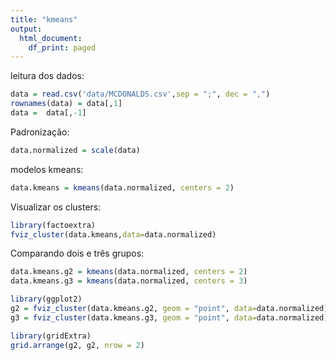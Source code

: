 ```yaml
---
title: "kmeans"
output:
  html_document:
    df_print: paged
---
```

  
leitura dos dados:
```r
data = read.csv('data/MCDONALDS.csv',sep = ";", dec = ",")
rownames(data) = data[,1]
data =  data[,-1]
```

Padronização:
```r
data.normalized = scale(data)
```

modelos kmeans:
```r
data.kmeans = kmeans(data.normalized, centers = 2)
```

Visualizar os clusters:
```r
library(factoextra)
fviz_cluster(data.kmeans,data=data.normalized)
```

Comparando dois e três grupos:

```r
data.kmeans.g2 = kmeans(data.normalized, centers = 2)
data.kmeans.g3 = kmeans(data.normalized, centers = 3)

library(ggplot2)
g2 = fviz_cluster(data.kmeans.g2, geom = "point", data=data.normalized) + ggtitle("k = 2")
g3 = fviz_cluster(data.kmeans.g3, geom = "point", data=data.normalized) + ggtitle("k = 3")

library(gridExtra)
grid.arrange(g2, g2, nrow = 2)
```



